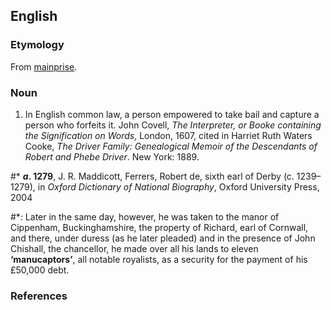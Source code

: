 ==English==

===Etymology===
From [[mainprise]].

===Noun===
{{en-noun}}

# {{context|legal|obsolete|lang=en}} In English common law, a person empowered to take bail and capture a person who forfeits it.<ref> John Covell, ''The Interpreter, or Booke containing the Signification on Words'', London, 1607, cited in Harriet Ruth Waters Cooke, ''The Driver Family: Genealogical Memoir of the Descendants of Robert and Phebe Driver''. New York: 1889.
</ref>
#* '''''a''. 1279''', J. R. Maddicott, Ferrers, Robert de, sixth earl of Derby (c. 1239–1279), in ''Oxford Dictionary of National Biography'', Oxford University Press, 2004 
#*: Later in the same day, however, he was taken to the manor of Cippenham, Buckinghamshire, the property of Richard, earl of Cornwall, and there, under duress (as he later pleaded) and in the presence of John Chishall, the chancellor, he made over all his lands to eleven '''‘manucaptors’''', all notable royalists, as a security for the payment of his £50,000 debt.

===References===
<references/>